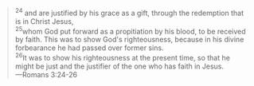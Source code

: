  > <sup>24</sup> and are justified by his grace as a gift, through the redemption that is in Christ Jesus, \
 > <sup>25</sup>whom God put forward as a propitiation by his blood, to be received by faith. This was to show God's righteousness, because in his divine forbearance he had passed over former sins. \
 > <sup>26</sup>It was to show his righteousness at the present time, so that he might be just and the justifier of the one who has faith in Jesus. \
 > &mdash;Romans 3:24-26
